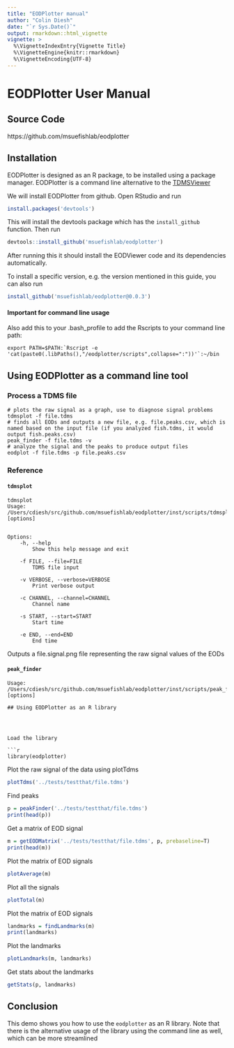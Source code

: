 ```yaml
---
title: "EODPlotter manual"
author: "Colin Diesh"
date: "`r Sys.Date()`"
output: rmarkdown::html_vignette
vignette: >
  %\VignetteIndexEntry{Vignette Title}
  %\VignetteEngine{knitr::rmarkdown}
  %\VignetteEncoding{UTF-8}
---
```



# EODPlotter User Manual

## Source Code

https://github.com/msuefishlab/eodplotter

## Installation

EODPlotter is designed as an R package, to be installed using a package
manager. EODPlotter is a command line alternative to the [TDMSViewer](https://github.com/msuefishlab/tdmsviewer)

We will install EODPlotter from github. Open RStudio and run

```r
install.packages('devtools')
```

This will install the devtools package which has the `install_github` function. Then run

```r
devtools::install_github('msuefishlab/eodplotter')
```

After running this it should install the EODViewer code and its
dependencies automatically. 

To install a specific version, e.g. the version mentioned in this guide, you
can also run

```r
install_github('msuefishlab/eodplotter@0.0.3')
```

#### Important for command line usage

Also add this to your .bash_profile to add the Rscripts to your command line path:

```
export PATH=$PATH:`Rscript -e 'cat(paste0(.libPaths(),"/eodplotter/scripts",collapse=":"))'`:~/bin
```



## Using EODPlotter as a command line tool

### Process a TDMS file


```
# plots the raw signal as a graph, use to diagnose signal problems
tdmsplot -f file.tdms
# finds all EODs and outputs a new file, e.g. file.peaks.csv, which is named based on the input file (if you analyzed fish.tdms, it would output fish.peaks.csv)
peak_finder -f file.tdms -v
# analyze the signal and the peaks to produce output files
eodplot -f file.tdms -p file.peaks.csv
```


### Reference

#### `tdmsplot`

```
tdmsplot
Usage: /Users/cdiesh/src/github.com/msuefishlab/eodplotter/inst/scripts/tdmsplot [options]


Options:
    -h, --help
        Show this help message and exit

    -f FILE, --file=FILE
        TDMS file input

    -v VERBOSE, --verbose=VERBOSE
        Print verbose output

    -c CHANNEL, --channel=CHANNEL
        Channel name

    -s START, --start=START
        Start time

    -e END, --end=END
        End time
```

Outputs a file.signal.png file representing the raw signal values of the EODs

#### `peak_finder`

```
Usage: /Users/cdiesh/src/github.com/msuefishlab/eodplotter/inst/scripts/peak_finder [options]

## Using EODPlotter as an R library




Load the library

```r
library(eodplotter)
```


Plot the raw signal of the data using plotTdms

```r
plotTdms('../tests/testthat/file.tdms')
```

Find peaks

```r
p = peakFinder('../tests/testthat/file.tdms')
print(head(p))
```

Get a matrix of EOD signal

```r
m = getEODMatrix('../tests/testthat/file.tdms', p, prebaseline=T)
print(head(m))
```

Plot the matrix of EOD signals

```r
plotAverage(m)
```



Plot all the signals

```r
plotTotal(m)
```



Plot the matrix of EOD signals

```r
landmarks = findLandmarks(m)
print(landmarks)
```


Plot the landmarks

```r
plotLandmarks(m, landmarks)
```


Get stats about the landmarks

```r
getStats(p, landmarks)
```


## Conclusion


This demo shows you how to use the `eodplotter` as an R library. Note that there is the alternative usage of the library using the command line as well, which can be more streamlined
